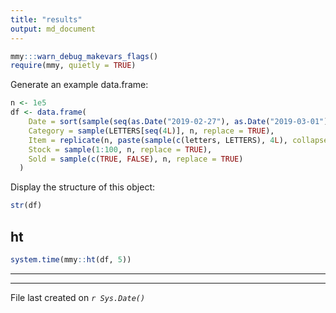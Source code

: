 ```yaml
---
title: "results"
output: md_document
---
```


```r
mmy:::warn_debug_makevars_flags()
require(mmy, quietly = TRUE)
```

Generate an example data.frame:
```r
n <- 1e5
df <- data.frame(
    Date = sort(sample(seq(as.Date("2019-02-27"), as.Date("2019-03-01"), by = "day"), n, replace = TRUE)),
    Category = sample(LETTERS[seq(4L)], n, replace = TRUE),
    Item = replicate(n, paste(sample(c(letters, LETTERS), 4L), collapse = "")),
    Stock = sample(1:100, n, replace = TRUE),
    Sold = sample(c(TRUE, FALSE), n, replace = TRUE)
  )
```

Display the structure of this object:
```r
str(df)
```

## ht

```r
system.time(mmy::ht(df, 5))
```

---

---

File last created on *`r Sys.Date()`*

